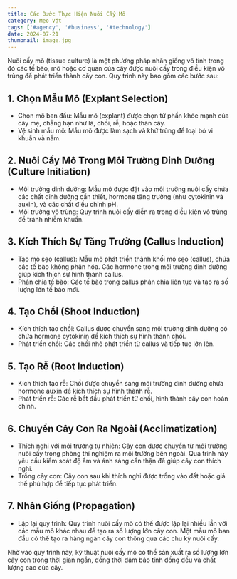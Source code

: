 ---
title: Các Bước Thực Hiện Nuôi Cấy Mô
category: Mẹo Vặt   
tags: ['#agency', '#business', '#technology']
date: 2024-07-21
thumbnail: image.jpg
---

Nuôi cấy mô (tissue culture) là một phương pháp nhân giống vô tính trong đó các tế bào, mô hoặc cơ quan 
của cây được nuôi cấy trong điều kiện vô trùng để phát triển thành cây con. Quy trình này bao gồm các 
bước sau:

## 1. Chọn Mẫu Mô (Explant Selection)

- Chọn mô ban đầu: Mẫu mô (explant) được chọn từ phần khỏe mạnh của cây mẹ, chẳng hạn như lá, chồi, rễ, 
hoặc thân cây.
- Vệ sinh mẫu mô: Mẫu mô được làm sạch và khử trùng để loại bỏ vi khuẩn và nấm.

## 2. Nuôi Cấy Mô Trong Môi Trường Dinh Dưỡng (Culture Initiation)

- Môi trường dinh dưỡng: Mẫu mô được đặt vào môi trường nuôi cấy chứa các chất dinh dưỡng cần thiết, 
hormone tăng trưởng (như cytokinin và auxin), và các chất điều chỉnh pH.
- Môi trường vô trùng: Quy trình nuôi cấy diễn ra trong điều kiện vô trùng để tránh nhiễm khuẩn.

## 3. Kích Thích Sự Tăng Trưởng (Callus Induction)

- Tạo mô sẹo (callus): Mẫu mô phát triển thành khối mô sẹo (callus), chứa các tế bào không phân hóa. 
Các hormone trong môi trường dinh dưỡng giúp kích thích sự hình thành callus.
- Phân chia tế bào: Các tế bào trong callus phân chia liên tục và tạo ra số lượng lớn tế bào mới.

## 4. Tạo Chồi (Shoot Induction)

- Kích thích tạo chồi: Callus được chuyển sang môi trường dinh dưỡng có chứa hormone cytokinin để kích 
thích sự hình thành chồi.
- Phát triển chồi: Các chồi nhỏ phát triển từ callus và tiếp tục lớn lên.

## 5. Tạo Rễ (Root Induction)

- Kích thích tạo rễ: Chồi được chuyển sang môi trường dinh dưỡng chứa hormone auxin để kích thích sự 
hình thành rễ.
- Phát triển rễ: Các rễ bắt đầu phát triển từ chồi, hình thành cây con hoàn chỉnh.

## 6. Chuyển Cây Con Ra Ngoài (Acclimatization)

- Thích nghi với môi trường tự nhiên: Cây con được chuyển từ môi trường nuôi cấy trong phòng thí nghiệm 
ra môi trường bên ngoài. Quá trình này yêu cầu kiểm soát độ ẩm và ánh sáng cẩn thận để giúp cây con thích 
nghi.
- Trồng cây con: Cây con sau khi thích nghi được trồng vào đất hoặc giá thể phù hợp để tiếp tục phát triển.

## 7. Nhân Giống (Propagation)

- Lặp lại quy trình: Quy trình nuôi cấy mô có thể được lặp lại nhiều lần với các mẫu mô khác nhau để tạo 
ra số lượng lớn cây con. Một mẫu mô ban đầu có thể tạo ra hàng ngàn cây con thông qua các chu kỳ nuôi cấy.

Nhờ vào quy trình này, kỹ thuật nuôi cấy mô có thể sản xuất ra số lượng lớn cây con trong thời gian ngắn, 
đồng thời đảm bảo tính đồng đều và chất lượng cao của cây.